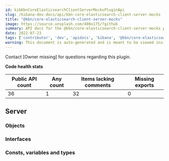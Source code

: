 ```yaml
---
id: kibKbnCoreElasticsearchClientServerMocksPluginApi
slug: /kibana-dev-docs/api/kbn-core-elasticsearch-client-server-mocks
title: "@kbn/core-elasticsearch-client-server-mocks"
image: https://source.unsplash.com/400x175/?github
summary: API docs for the @kbn/core-elasticsearch-client-server-mocks plugin
date: 2022-07-23
tags: ['contributor', 'dev', 'apidocs', 'kibana', '@kbn/core-elasticsearch-client-server-mocks']
warning: This document is auto-generated and is meant to be viewed inside our experimental, new docs system. Reach out in #docs-engineering for more info.
---
```




Contact [Owner missing] for questions regarding this plugin.

**Code health stats**

| Public API count  | Any count | Items lacking comments | Missing exports |
|-------------------|-----------|------------------------|-----------------|
| 36 | 1 | 32 | 0 |

## Server

### Objects
<DocDefinitionList data={kbnCoreElasticsearchClientServerMocksObj.server.objects}/>

### Interfaces
<DocDefinitionList data={kbnCoreElasticsearchClientServerMocksObj.server.interfaces}/>

### Consts, variables and types
<DocDefinitionList data={kbnCoreElasticsearchClientServerMocksObj.server.misc}/>

